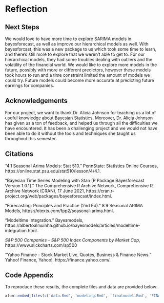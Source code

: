 # Reflection {#reflection}

## Next Steps

We would love to have more time to explore SARIMA models in bayesforecast, as well as improve our hierarchical models as well. With bayesforcast, this was a new package to us which took some time to learn, and there's still more to explore that we weren't able to get to. For our hierarchical models, they had some troubles dealing with outliers and the volatility of the financial world. We would like to explore more models in the future, possibly with more or different predictors, however these models took hours to run and a time constraint limited the amount of models we could try. Future models could become more accurate at predicting future earnings for companies.

## Acknowledgements

For our project, we want to thank Dr. Alicia Johnson for teaching us a lot of useful knowledge about Bayesian Statistics. Moreover, Dr. Alicia Johnson has given us a ton of feedback, and helped us through all the difficulties we have encountered. It has been a challenging project and we would not have been able to do it without the tools and techniques she taught us throughout this semester.

## Citations

“4.1 Seasonal Arima Models: Stat 510.” PennState: Statistics Online Courses, https://online.stat.psu.edu/stat510/lesson/4/4.1. 

“Bayesian Time Series Modeling with Stan [R Package Bayesforecast Version 1.0.1].” The Comprehensive R Archive Network, Comprehensive R Archive Network (CRAN), 17 June 2021, https://cran.r-project.org/web/packages/bayesforecast/index.html. 

“Forecasting: Principles and Practice (2nd Ed).” 8.9 Seasonal ARIMA Models, https://otexts.com/fpp2/seasonal-arima.html. 

“Modeltime Integration.” Bayesmodels, https://albertoalmuinha.github.io/bayesmodels/articles/modeltime-integration.html. 

*S&P 500 Companies - S&P 500 Index Components by Market Cap*, https://www.slickcharts.com/sp500

“Yahoo Finance - Stock Market Live, Quotes, Business &amp; Finance News.” Yahoo! Finance, Yahoo!, https://finance.yahoo.com/. 

## Code Appendix

To reproduce these results, the complete files and data are provided below:

```r
xfun::embed_files(c('data.Rmd', 'modeling.Rmd', 'finalmodel.Rmd', 'FINALDATASET.csv', 'RandomCompnay.csv', 'Diff_Inter_train_nick.rds', 'Diff_inter_slope_train_nick.rds'))
```